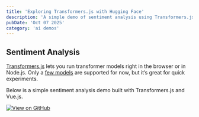```yaml
---
title: 'Exploring Transformers.js with Hugging Face'
description: 'A simple demo of sentiment analysis using Transformers.js and Hugging Face models.'
pubDate: 'Oct 07 2025'
category: 'ai demos'
---
```



## Sentiment Analysis

[Transformers.js](https://huggingface.co/docs/transformers.js/en/index) lets you run transformer models right in the browser or in Node.js.
Only a [few models](https://huggingface.co/models?library=transformers.js&sort=trending) are supported for now, but it’s great for quick experiments.

Below is a simple sentiment analysis demo built with Transformers.js and Vue.js.

[![View on GitHub](https://img.shields.io/badge/View%20Source-%2312100E.svg?logo=github&logoColor=white)](https://github.com/AndriusRimkus/rimkus-dev/blob/main/src/components/demos/SentimentAnalysis.vue)

<SentimentAnalysis client:only="vue" class="not-prose" />

